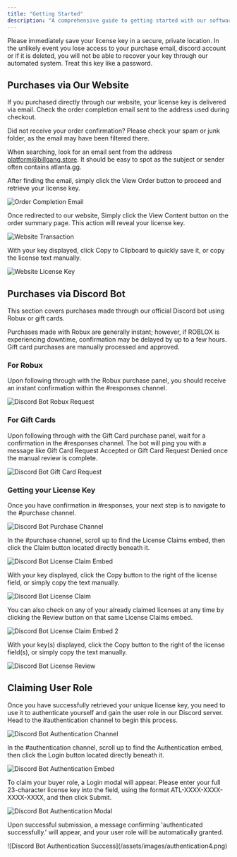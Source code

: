 ```yaml
---
title: "Getting Started"
description: "A comprehensive guide to getting started with our software. Learn how to activate your license, install the software, and get set up quickly and easily."
---
```


<Warning>Please immediately save your license key in a secure, private location. In the unlikely event you lose access to your purchase email, discord account or if it is deleted, you will not be able to recover your key through our automated system. Treat this key like a password.</Warning>

## Purchases via Our Website

If you purchased directly through our website, your license key is delivered via email. Check the order completion email sent to the address used during checkout.

<Note>Did not receive your order confirmation? Please check your spam or junk folder, as the email may have been filtered there.</Note>

When searching, look for an email sent from the address platform@billgang.store. It should be easy to spot as the subject or sender often contains atlanta.gg.

After finding the email, simply click the View Order button to proceed and retrieve your license key.

![Order Completion Email](/assets/images/website_purchase1.png)

Once redirected to our website, Simply click the View Content button on the order summary page. This action will reveal your license key.

![Website Transaction](/assets/images/website_purchase2.png)

With your key displayed, click Copy to Clipboard to quickly save it, or copy the license text manually.

![Website License Key](/assets/images/website_purchase3.png)

## Purchases via Discord Bot

This section covers purchases made through our official Discord bot using Robux or gift cards.

<Note>Purchases made with Robux are generally instant; however, if ROBLOX is experiencing downtime, confirmation may be delayed by up to a few hours. Gift card purchases are manually processed and approved.</Note>

### For Robux

Upon following through with the Robux purchase panel, you should receive an instant confirmation within the #responses channel.

![Discord Bot Robux Request](/assets/images/robux_purchase1.png)

### For Gift Cards

Upon following through with the Gift Card purchase panel, wait for a confirmation in the #responses channel. The bot will ping you with a message like Gift Card Request Accepted or Gift Card Request Denied once the manual review is complete.

![Discord Bot Gift Card Request](/assets/images/gift_card_purchase1.png)

### Getting your License Key

Once you have confirmation in #responses, your next step is to navigate to the #purchase channel.

![Discord Bot Purchase Channel](/assets/images/license_claim1.png)

In the #purchase channel, scroll up to find the License Claims embed, then click the Claim button located directly beneath it.

![Discord Bot License Claim Embed](/assets/images/license_claim2.png)

With your key displayed, click the Copy button to the right of the license field, or simply copy the text manually.

![Discord Bot License Claim](/assets/images/license_claim3.png)

You can also check on any of your already claimed licenses at any time by clicking the Review button on that same License Claims embed.

![Discord Bot License Claim Embed 2](/assets/images/license_claim4.png)

With your key(s) displayed, click the Copy button to the right of the license field(s), or simply copy the text manually.

![Discord Bot License Review](/assets/images/license_claim5.png)

## Claiming User Role

Once you have successfully retrieved your unique license key, you need to use it to authenticate yourself and gain the user role in our Discord server. Head to the #authentication channel to begin this process.

![Discord Bot Authentication Channel](/assets/images/authentication1.png)

In the #authentication channel, scroll up to find the Authentication embed, then click the Login button located directly beneath it.

![Discord Bot Authentication Embed](/assets/images/authentication2.png)

To claim your buyer role, a Login modal will appear. Please enter your full 23-character license key into the field, using the format ATL-XXXX-XXXX-XXXX-XXXX, and then click Submit.

![Discord Bot Authentication Modal](/assets/images/authentication3.png)

Upon successful submission, a message confirming 'authenticated successfully.' will appear, and your user role will be automatically granted.

<Frame caption="Discord Bot Authentication Success">
	![Discord Bot Authentication Success](/assets/images/authentication4.png)
</Frame>